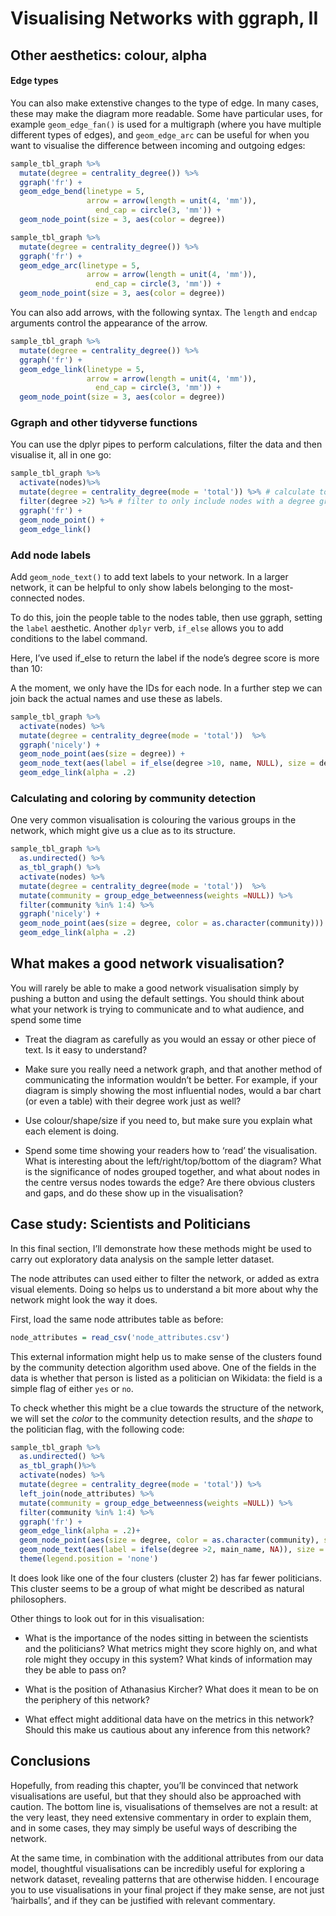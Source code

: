 # Visualising Networks with ggraph, II

## Other aesthetics: colour, alpha  

#### Edge types

You can also make extenstive changes to the type of edge. In many cases, these may make the diagram more readable. Some have particular uses, for example `geom_edge_fan()` is used for a multigraph (where you have multiple different types of edges), and `geom_edge_arc` can be useful for when you want to visualise the difference between incoming and outgoing edges:

```r
sample_tbl_graph %>% 
  mutate(degree = centrality_degree()) %>% 
  ggraph('fr') + 
  geom_edge_bend(linetype = 5,
                 arrow = arrow(length = unit(4, 'mm')), 
                   end_cap = circle(3, 'mm')) + 
  geom_node_point(size = 3, aes(color = degree))
```

```r
sample_tbl_graph %>% 
  mutate(degree = centrality_degree()) %>% 
  ggraph('fr') + 
  geom_edge_arc(linetype = 5,
                 arrow = arrow(length = unit(4, 'mm')), 
                   end_cap = circle(3, 'mm')) + 
  geom_node_point(size = 3, aes(color = degree))
```


You can also add arrows, with the following syntax. The `length` and `endcap` arguments control the appearance of the arrow.

```r

sample_tbl_graph %>% 
  mutate(degree = centrality_degree()) %>% 
  ggraph('fr') + 
  geom_edge_link(linetype = 5,
                 arrow = arrow(length = unit(4, 'mm')), 
                   end_cap = circle(3, 'mm')) + 
  geom_node_point(size = 3, aes(color = degree))

```


### Ggraph and other tidyverse functions

You can use the dplyr pipes to perform calculations, filter the data and then visualise it, all in one go:

```r
sample_tbl_graph %>% 
  activate(nodes)%>% 
  mutate(degree = centrality_degree(mode = 'total')) %>% # calculate total degree 
  filter(degree >2) %>% # filter to only include nodes with a degree greater than 2.
  ggraph('fr') + 
  geom_node_point() + 
  geom_edge_link()
```

### Add node labels

Add `geom_node_text()` to add text labels to your network. In a larger network, it can be helpful to only show labels belonging to the most-connected nodes.

To do this, join the people table to the nodes table, then use ggraph, setting the `label` aesthetic. Another `dplyr` verb, `if_else` allows you to add conditions to the label command.

Here, I've used if_else to return the label if the node's degree score is more than 10:

A the moment, we only have the IDs for each node. In a further step we can join back the actual names and use these as labels.

```r

sample_tbl_graph %>% 
  activate(nodes) %>% 
  mutate(degree = centrality_degree(mode = 'total'))  %>% 
  ggraph('nicely') + 
  geom_node_point(aes(size = degree)) + 
  geom_node_text(aes(label = if_else(degree >10, name, NULL), size = degree), repel = TRUE) + 
  geom_edge_link(alpha = .2)

```

### Calculating and coloring by community detection

One very common visualisation is colouring the various groups in the network, which might give us a clue as to its structure.

```r
sample_tbl_graph %>% 
  as.undirected() %>% 
  as_tbl_graph() %>% 
  activate(nodes) %>% 
  mutate(degree = centrality_degree(mode = 'total'))  %>% 
  mutate(community = group_edge_betweenness(weights =NULL)) %>% 
  filter(community %in% 1:4) %>% 
  ggraph('nicely') + 
  geom_node_point(aes(size = degree, color = as.character(community))) + 
  geom_edge_link(alpha = .2)
```

## What makes a good network visualisation?

You will rarely be able to make a good network visualisation simply by pushing a button and using the default settings. You should think about what your network is trying to communicate and to what audience, and spend some time

-   Treat the diagram as carefully as you would an essay or other piece of text. Is it easy to understand?

-   Make sure you really need a network graph, and that another method of communicating the information wouldn't be better. For example, if your diagram is simply showing the most influential nodes, would a bar chart (or even a table) with their degree work just as well?

-   Use colour/shape/size if you need to, but make sure you explain what each element is doing.

-   Spend some time showing your readers how to 'read' the visualisation. What is interesting about the left/right/top/bottom of the diagram? What is the significance of nodes grouped together, and what about nodes in the centre versus nodes towards the edge? Are there obvious clusters and gaps, and do these show up in the visualisation?

## Case study: Scientists and Politicians

In this final section, I'll demonstrate how these methods might be used to carry out exploratory data analysis on the sample letter dataset.

The node attributes can used either to filter the network, or added as extra visual elements. Doing so helps us to understand a bit more about why the network might look the way it does.

First, load the same node attributes table as before:

```r
node_attributes = read_csv('node_attributes.csv')
```

This external information might help us to make sense of the clusters found by the community detection algorithm used above. One of the fields in the data is whether that person is listed as a politician on Wikidata: the field is a simple flag of either `yes` or `no`.

To check whether this might be a clue towards the structure of the network, we will set the *color* to the community detection results, and the *shape* to the politician flag, with the following code:

```r
sample_tbl_graph %>% 
  as.undirected() %>% 
  as_tbl_graph()%>% 
  activate(nodes) %>% 
  mutate(degree = centrality_degree(mode = 'total')) %>% 
  left_join(node_attributes) %>% 
  mutate(community = group_edge_betweenness(weights =NULL)) %>% 
  filter(community %in% 1:4) %>% 
  ggraph('fr') + 
  geom_edge_link(alpha = .2)+ 
  geom_node_point(aes(size = degree, color = as.character(community), shape = politician))  + 
  geom_node_text(aes(label = ifelse(degree >2, main_name, NA)), size = 2.5, repel = T) + 
  theme(legend.position = 'none')
```

It does look like one of the four clusters (cluster 2) has far fewer politicians. This cluster seems to be a group of what might be described as natural philosophers.

Other things to look out for in this visualisation:

-   What is the importance of the nodes sitting in between the scientists and the politicians? What metrics might they score highly on, and what role might they occupy in this system? What kinds of information may they be able to pass on?

-   What is the position of Athanasius Kircher? What does it mean to be on the periphery of this network?

-   What effect might additional data have on the metrics in this network? Should this make us cautious about any inference from this network?

## Conclusions

Hopefully, from reading this chapter, you'll be convinced that network visualisations are useful, but that they should also be approached with caution. The bottom line is, visualisations of themselves are not a result: at the very least, they need extensive commentary in order to explain them, and in some cases, they may simply be useful ways of describing the network.

At the same time, in combination with the additional attributes from our data model, thoughtful visualisations can be incredibly useful for exploring a network dataset, revealing patterns that are otherwise hidden. I encourage you to use visualisations in your final project if they make sense, are not just 'hairballs', and if they can be justified with relevant commentary.
